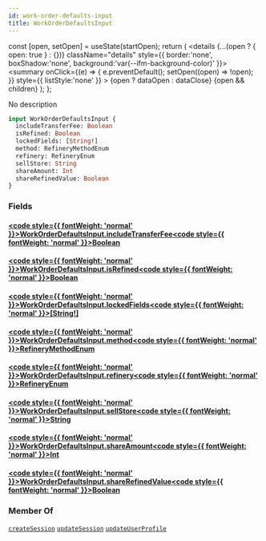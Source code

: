 ```yaml
---
id: work-order-defaults-input
title: WorkOrderDefaultsInput
---
```









  const [open, setOpen] = useState(startOpen);
  return (
    <details {...(open ? { open: true } : {})} className="details" style={{ border:'none', boxShadow:'none', background:'var(--ifm-background-color)' }}>
      <summary
        onClick={(e) => {
          e.preventDefault();
          setOpen((open) => !open);
        }}
        style={{ listStyle:'none' }}
      >
      {open ? dataOpen : dataClose}
      </summary>
      {open && children}
    </details>
  );
};








No description


```graphql
input WorkOrderDefaultsInput {
  includeTransferFee: Boolean
  isRefined: Boolean
  lockedFields: [String!]
  method: RefineryMethodEnum
  refinery: RefineryEnum
  sellStore: String
  shareAmount: Int
  shareRefinedValue: Boolean
}
```




### Fields

#### [<code style={{ fontWeight: 'normal' }}>WorkOrderDefaultsInput.<b>includeTransferFee</b></code>](#)<Bullet />[<code style={{ fontWeight: 'normal' }}><b>Boolean</b></code>](/api/types/scalars/boolean.mdx) <Badge class="badge badge--secondary " text="scalar"/> 



#### [<code style={{ fontWeight: 'normal' }}>WorkOrderDefaultsInput.<b>isRefined</b></code>](#)<Bullet />[<code style={{ fontWeight: 'normal' }}><b>Boolean</b></code>](/api/types/scalars/boolean.mdx) <Badge class="badge badge--secondary " text="scalar"/> 



#### [<code style={{ fontWeight: 'normal' }}>WorkOrderDefaultsInput.<b>lockedFields</b></code>](#)<Bullet />[<code style={{ fontWeight: 'normal' }}><b>[String!]</b></code>](/api/types/scalars/string.mdx) <Badge class="badge badge--secondary " text="list"/> <Badge class="badge badge--secondary " text="scalar"/> 



#### [<code style={{ fontWeight: 'normal' }}>WorkOrderDefaultsInput.<b>method</b></code>](#)<Bullet />[<code style={{ fontWeight: 'normal' }}><b>RefineryMethodEnum</b></code>](/api/types/enums/refinery-method-enum.mdx) <Badge class="badge badge--secondary " text="enum"/> 



#### [<code style={{ fontWeight: 'normal' }}>WorkOrderDefaultsInput.<b>refinery</b></code>](#)<Bullet />[<code style={{ fontWeight: 'normal' }}><b>RefineryEnum</b></code>](/api/types/enums/refinery-enum.mdx) <Badge class="badge badge--secondary " text="enum"/> 



#### [<code style={{ fontWeight: 'normal' }}>WorkOrderDefaultsInput.<b>sellStore</b></code>](#)<Bullet />[<code style={{ fontWeight: 'normal' }}><b>String</b></code>](/api/types/scalars/string.mdx) <Badge class="badge badge--secondary " text="scalar"/> 



#### [<code style={{ fontWeight: 'normal' }}>WorkOrderDefaultsInput.<b>shareAmount</b></code>](#)<Bullet />[<code style={{ fontWeight: 'normal' }}><b>Int</b></code>](/api/types/scalars/int.mdx) <Badge class="badge badge--secondary " text="scalar"/> 



#### [<code style={{ fontWeight: 'normal' }}>WorkOrderDefaultsInput.<b>shareRefinedValue</b></code>](#)<Bullet />[<code style={{ fontWeight: 'normal' }}><b>Boolean</b></code>](/api/types/scalars/boolean.mdx) <Badge class="badge badge--secondary " text="scalar"/> 







### Member Of

[`createSession`](/api/operations/mutations/create-session.mdx)  <Badge class="badge badge--secondary badge--relation" text="mutation"/><Bullet />[`updateSession`](/api/operations/mutations/update-session.mdx)  <Badge class="badge badge--secondary badge--relation" text="mutation"/><Bullet />[`updateUserProfile`](/api/operations/mutations/update-user-profile.mdx)  <Badge class="badge badge--secondary badge--relation" text="mutation"/>